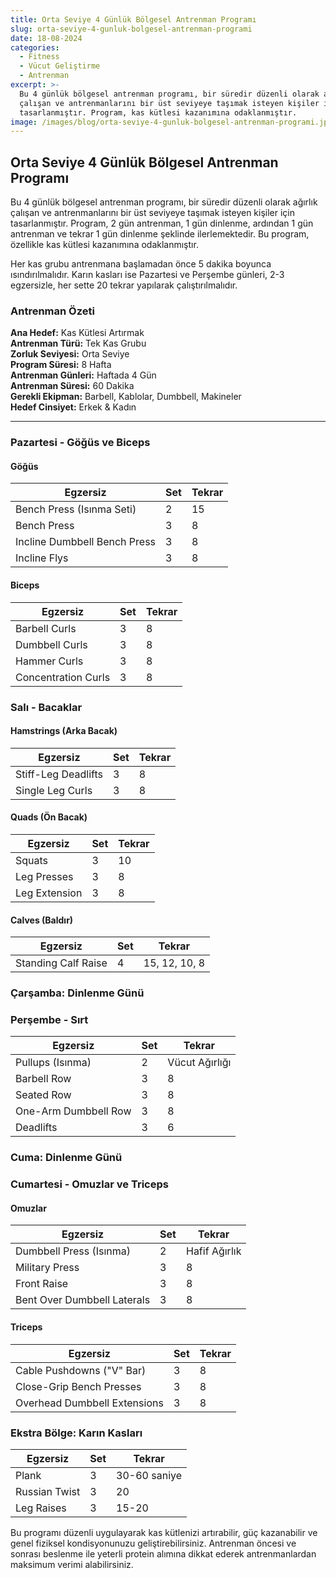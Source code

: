 ```yaml
---
title: Orta Seviye 4 Günlük Bölgesel Antrenman Programı
slug: orta-seviye-4-gunluk-bolgesel-antrenman-programi
date: 18-08-2024
categories:
  - Fitness
  - Vücut Geliştirme
  - Antrenman
excerpt: >-
  Bu 4 günlük bölgesel antrenman programı, bir süredir düzenli olarak ağırlık
  çalışan ve antrenmanlarını bir üst seviyeye taşımak isteyen kişiler için
  tasarlanmıştır. Program, kas kütlesi kazanımına odaklanmıştır.
image: /images/blog/orta-seviye-4-gunluk-bolgesel-antrenman-programi.jpg
---
```


## Orta Seviye 4 Günlük Bölgesel Antrenman Programı

Bu 4 günlük bölgesel antrenman programı, bir süredir düzenli olarak ağırlık çalışan ve antrenmanlarını bir üst seviyeye taşımak isteyen kişiler için tasarlanmıştır. Program, 2 gün antrenman, 1 gün dinlenme, ardından 1 gün antrenman ve tekrar 1 gün dinlenme şeklinde ilerlemektedir. Bu program, özellikle kas kütlesi kazanımına odaklanmıştır.

Her kas grubu antrenmana başlamadan önce 5 dakika boyunca ısındırılmalıdır. Karın kasları ise Pazartesi ve Perşembe günleri, 2-3 egzersizle, her sette 20 tekrar yapılarak çalıştırılmalıdır.

### Antrenman Özeti

**Ana Hedef:** Kas Kütlesi Artırmak  
**Antrenman Türü:** Tek Kas Grubu  
**Zorluk Seviyesi:** Orta Seviye  
**Program Süresi:** 8 Hafta  
**Antrenman Günleri:** Haftada 4 Gün  
**Antrenman Süresi:** 60 Dakika  
**Gerekli Ekipman:** Barbell, Kablolar, Dumbbell, Makineler  
**Hedef Cinsiyet:** Erkek & Kadın  

---

### Pazartesi - Göğüs ve Biceps

#### Göğüs

<table class="prose w-full table-auto text-left border-collapse border border-gray-200 dark:border-gray-600">
  <thead class="bg-gray-200 dark:bg-gray-700">
    <tr>
      <th class="border px-4 py-2 dark:border-gray-600 text-black dark:text-white">Egzersiz</th>
      <th class="border px-4 py-2 dark:border-gray-600 text-black dark:text-white">Set</th>
      <th class="border px-4 py-2 dark:border-gray-600 text-black dark:text-white">Tekrar</th>
    </tr>
  </thead>
  <tbody>
    <tr class="bg-gray-100 dark:bg-gray-800">
      <td class="border px-4 py-2 dark:border-gray-600">Bench Press (Isınma Seti)</td>
      <td class="border px-4 py-2 dark:border-gray-600">2</td>
      <td class="border px-4 py-2 dark:border-gray-600">15</td>
    </tr>
    <tr>
      <td class="border px-4 py-2 dark:border-gray-600">Bench Press</td>
      <td class="border px-4 py-2 dark:border-gray-600">3</td>
      <td class="border px-4 py-2 dark:border-gray-600">8</td>
    </tr>
    <tr class="bg-gray-100 dark:bg-gray-800">
      <td class="border px-4 py-2 dark:border-gray-600">Incline Dumbbell Bench Press</td>
      <td class="border px-4 py-2 dark:border-gray-600">3</td>
      <td class="border px-4 py-2 dark:border-gray-600">8</td>
    </tr>
    <tr>
      <td class="border px-4 py-2 dark:border-gray-600">Incline Flys</td>
      <td class="border px-4 py-2 dark:border-gray-600">3</td>
      <td class="border px-4 py-2 dark:border-gray-600">8</td>
    </tr>
  </tbody>
</table>

#### Biceps

<table class="prose w-full table-auto text-left border-collapse border border-gray-200 dark:border-gray-600">
  <thead class="bg-gray-200 dark:bg-gray-700">
    <tr>
      <th class="border px-4 py-2 dark:border-gray-600 text-black dark:text-white">Egzersiz</th>
      <th class="border px-4 py-2 dark:border-gray-600 text-black dark:text-white">Set</th>
      <th class="border px-4 py-2 dark:border-gray-600 text-black dark:text-white">Tekrar</th>
    </tr>
  </thead>
  <tbody>
    <tr class="bg-gray-100 dark:bg-gray-800">
      <td class="border px-4 py-2 dark:border-gray-600">Barbell Curls</td>
      <td class="border px-4 py-2 dark:border-gray-600">3</td>
      <td class="border px-4 py-2 dark:border-gray-600">8</td>
    </tr>
    <tr>
      <td class="border px-4 py-2 dark:border-gray-600">Dumbbell Curls</td>
      <td class="border px-4 py-2 dark:border-gray-600">3</td>
      <td class="border px-4 py-2 dark:border-gray-600">8</td>
    </tr>
    <tr>
      <td class="border px-4 py-2 dark:border-gray-600">Hammer Curls</td>
      <td class="border px-4 py-2 dark:border-gray-600">3</td>
      <td class="border px-4 py-2 dark:border-gray-600">8</td>
    </tr>
    <tr>
      <td class="border px-4 py-2 dark:border-gray-600">Concentration Curls</td>
      <td class="border px-4 py-2 dark:border-gray-600">3</td>
      <td class="border px-4 py-2 dark:border-gray-600">8</td>
    </tr>
  </tbody>
</table>

### Salı - Bacaklar

#### Hamstrings (Arka Bacak)

<table class="prose w-full table-auto text-left border-collapse border border-gray-200 dark:border-gray-600">
  <thead class="bg-gray-200 dark:bg-gray-700">
    <tr>
      <th class="border px-4 py-2 dark:border-gray-600 text-black dark:text-white">Egzersiz</th>
      <th class="border px-4 py-2 dark:border-gray-600 text-black dark:text-white">Set</th>
      <th class="border px-4 py-2 dark:border-gray-600 text-black dark:text-white">Tekrar</th>
    </tr>
  </thead>
  <tbody>
    <tr class="bg-gray-100 dark:bg-gray-800">
      <td class="border px-4 py-2 dark:border-gray-600">Stiff-Leg Deadlifts</td>
      <td class="border px-4 py-2 dark:border-gray-600">3</td>
      <td class="border px-4 py-2 dark:border-gray-600">8</td>
    </tr>
    <tr>
      <td class="border px-4 py-2 dark:border-gray-600">Single Leg Curls</td>
      <td class="border px-4 py-2 dark:border-gray-600">3</td>
      <td class="border px-4 py-2 dark:border-gray-600">8</td>
    </tr>
  </tbody>
</table>

#### Quads (Ön Bacak)

<table class="prose w-full table-auto text-left border-collapse border border-gray-200 dark:border-gray-600">
  <thead class="bg-gray-200 dark:bg-gray-700">
    <tr>
      <th class="border px-4 py-2 dark:border-gray-600 text-black dark:text-white">Egzersiz</th>
      <th class="border px-4 py-2 dark:border-gray-600 text-black dark:text-white">Set</th>
      <th class="border px-4 py-2 dark:border-gray-600 text-black dark:text-white">Tekrar</th>
    </tr>
  </thead>
  <tbody>
    <tr class="bg-gray-100 dark:bg-gray-800">
      <td class="border px-4 py-2 dark:border-gray-600">Squats</td>
      <td class="border px-4 py-2 dark:border-gray-600">3</td>
      <td class="border px-4 py-2 dark:border-gray-600">10</td>
    </tr>
    <tr>
      <td class="border px-4 py-2 dark:border-gray-600">Leg Presses</td>
      <td class="border px-4 py-2 dark:border-gray-600">3</td>
      <td class="border px-4 py-2 dark:border-gray-600">8</td>
    </tr>
    <tr>
      <td class="border px-4 py-2 dark:border-gray-600">Leg Extension</td>
      <td class="border px-4 py-2 dark:border-gray-600">3</td>
      <td class="border px-4 py-2 dark:border-gray-600">8</td>
    </tr>
  </tbody>
</table>

#### Calves (Baldır)

<table class="prose w-full table-auto text-left border-collapse border border-gray-200 dark:border-gray-600">
  <thead class="bg-gray-200 dark:bg-gray-700">
    <tr>
      <th class="border px-4 py-2 dark:border-gray-600 text-black dark:text-white">Egzersiz</th>
      <th class="border px-4 py-2 dark:border-gray-600 text-black dark:text-white">Set</th>
      <th class="border px-4 py-2 dark:border-gray-600 text-black dark:text-white">Tekrar</th>
    </tr>
  </thead>
  <tbody>
    <tr class="bg-gray-100 dark:bg-gray-800">
      <td class="border px-4 py-2 dark:border-gray-600">Standing Calf Raise</td>
      <td class="border px-4 py-2 dark:border-gray-600">4</td>
      <td class="border px-4 py-2 dark:border-gray-600">15, 12, 10, 8</td>
    </tr>
  </tbody>
</table>

### Çarşamba: Dinlenme Günü

### Perşembe - Sırt

<table class="prose w-full table-auto text-left border-collapse border border-gray-200 dark:border-gray-600">
  <thead class="bg-gray-200 dark:bg-gray-700">
    <tr>
      <th class="border px-4 py-2 dark:border-gray-600 text-black dark:text-white">Egzersiz</th>
      <th class="border px-4 py-2 dark:border-gray-600 text-black dark:text-white">Set</th>
      <th class="border px-4 py-2 dark:border-gray-600 text-black dark:text-white">Tekrar</th>
    </tr>
  </thead>
  <tbody>
    <tr class="bg-gray-100 dark:bg-gray-800">
      <td class="border px-4 py-2 dark:border-gray-600">Pullups (Isınma)</td>
      <td class="border px-4 py-2 dark:border-gray-600">2</td>
      <td class="border px-4 py-2 dark:border-gray-600">Vücut Ağırlığı</td>
    </tr>
    <tr>
      <td class="border px-4 py-2 dark:border-gray-600">Barbell Row</td>
      <td class="border px-4 py-2 dark:border-gray-600">3</td>
      <td class="border px-4 py-2 dark:border-gray-600">8</td>
    </tr>
    <tr class="bg-gray-100 dark:bg-gray-800">
      <td class="border px-4 py-2 dark:border-gray-600">Seated Row</td>
      <td class="border px-4 py-2 dark:border-gray-600">3</td>
      <td class="border px-4 py-2 dark:border-gray-600">8</td>
    </tr>
    <tr>
      <td class="border px-4 py-2 dark:border-gray-600">One-Arm Dumbbell Row</td>
      <td class="border px-4 py-2 dark:border-gray-600">3</td>
      <td class="border px-4 py-2 dark:border-gray-600">8</td>
    </tr>
    <tr>
      <td class="border px-4 py-2 dark:border-gray-600">Deadlifts</td>
      <td class="border px-4 py-2 dark:border-gray-600">3</td>
      <td class="border px-4 py-2 dark:border-gray-600">6</td>
    </tr>
  </tbody>
</table>

### Cuma: Dinlenme Günü

### Cumartesi - Omuzlar ve Triceps

#### Omuzlar

<table class="prose w-full table-auto text-left border-collapse border border-gray-200 dark:border-gray-600">
  <thead class="bg-gray-200 dark:bg-gray-700">
    <tr>
      <th class="border px-4 py-2 dark:border-gray-600 text-black dark:text-white">Egzersiz</th>
      <th class="border px-4 py-2 dark:border-gray-600 text-black dark:text-white">Set</th>
      <th class="border px-4 py-2 dark:border-gray-600 text-black dark:text-white">Tekrar</th>
    </tr>
  </thead>
  <tbody>
    <tr class="bg-gray-100 dark:bg-gray-800">
      <td class="border px-4 py-2 dark:border-gray-600">Dumbbell Press (Isınma)</td>
      <td class="border px-4 py-2 dark:border-gray-600">2</td>
      <td class="border px-4 py-2 dark:border-gray-600">Hafif Ağırlık</td>
    </tr>
    <tr>
      <td class="border px-4 py-2 dark:border-gray-600">Military Press</td>
      <td class="border px-4 py-2 dark:border-gray-600">3</td>
      <td class="border px-4 py-2 dark:border-gray-600">8</td>
    </tr>
    <tr class="bg-gray-100 dark:bg-gray-800">
      <td class="border px-4 py-2 dark:border-gray-600">Front Raise</td>
      <td class="border px-4 py-2 dark:border-gray-600">3</td>
      <td class="border px-4 py-2 dark:border-gray-600">8</td>
    </tr>
    <tr>
      <td class="border px-4 py-2 dark:border-gray-600">Bent Over Dumbbell Laterals</td>
      <td class="border px-4 py-2 dark:border-gray-600">3</td>
      <td class="border px-4 py-2 dark:border-gray-600">8</td>
    </tr>
  </tbody>
</table>

#### Triceps

<table class="prose w-full table-auto text-left border-collapse border border-gray-200 dark:border-gray-600">
  <thead class="bg-gray-200 dark:bg-gray-700">
    <tr>
      <th class="border px-4 py-2 dark:border-gray-600 text-black dark:text-white">Egzersiz</th>
      <th class="border px-4 py-2 dark:border-gray-600 text-black dark:text-white">Set</th>
      <th class="border px-4 py-2 dark:border-gray-600 text-black dark:text-white">Tekrar</th>
    </tr>
  </thead>
  <tbody>
    <tr class="bg-gray-100 dark:bg-gray-800">
      <td class="border px-4 py-2 dark:border-gray-600">Cable Pushdowns ("V" Bar)</td>
      <td class="border px-4 py-2 dark:border-gray-600">3</td>
      <td class="border px-4 py-2 dark:border-gray-600">8</td>
    </tr>
    <tr>
      <td class="border px-4 py-2 dark:border-gray-600">Close-Grip Bench Presses</td>
      <td class="border px-4 py-2 dark:border-gray-600">3</td>
      <td class="border px-4 py-2 dark:border-gray-600">8</td>
    </tr>
    <tr>
      <td class="border px-4 py-2 dark:border-gray-600">Overhead Dumbbell Extensions</td>
      <td class="border px-4 py-2 dark:border-gray-600">3</td>
      <td class="border px-4 py-2 dark:border-gray-600">8</td>
    </tr>
  </tbody>
</table>

### Ekstra Bölge: Karın Kasları

<table class="prose w-full table-auto text-left border-collapse border border-gray-200 dark:border-gray-600">
  <thead class="bg-gray-200 dark:bg-gray-700">
    <tr>
      <th class="border px-4 py-2 dark:border-gray-600 text-black dark:text-white">Egzersiz</th>
      <th class="border px-4 py-2 dark:border-gray-600 text-black dark:text-white">Set</th>
      <th class="border px-4 py-2 dark:border-gray-600 text-black dark:text-white">Tekrar</th>
    </tr>
  </thead>
  <tbody>
    <tr class="bg-gray-100 dark:bg-gray-800">
      <td class="border px-4 py-2 dark:border-gray-600">Plank</td>
      <td class="border px-4 py-2 dark:border-gray-600">3</td>
      <td class="border px-4 py-2 dark:border-gray-600">30-60 saniye</td>
    </tr>
    <tr>
      <td class="border px-4 py-2 dark:border-gray-600">Russian Twist</td>
      <td class="border px-4 py-2 dark:border-gray-600">3</td>
      <td class="border px-4 py-2 dark:border-gray-600">20</td>
    </tr>
    <tr>
      <td class="border px-4 py-2 dark:border-gray-600">Leg Raises</td>
      <td class="border px-4 py-2 dark:border-gray-600">3</td>
      <td class="border px-4 py-2 dark:border-gray-600">15-20</td>
    </tr>
  </tbody>
</table>
Bu programı düzenli uygulayarak kas kütlenizi artırabilir, güç kazanabilir ve genel fiziksel kondisyonunuzu geliştirebilirsiniz. Antrenman öncesi ve sonrası beslenme ile yeterli protein alımına dikkat ederek antrenmanlardan maksimum verimi alabilirsiniz.
